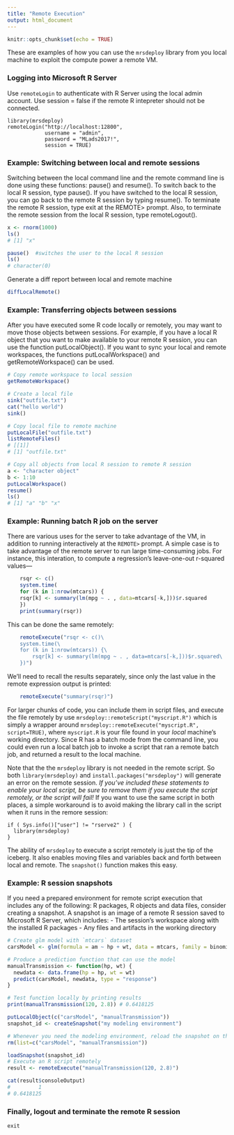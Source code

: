 ```yaml
---
title: "Remote Execution"
output: html_document
---
```


```r
knitr::opts_chunk$set(echo = TRUE)
```

These are examples of how you can use the `mrsdeploy` library from you local machine
to exploit the compute power a remote VM.

###            Logging into Microsoft R Server                 

Use `remoteLogin` to authenticate with R Server using 
the local admin account. Use session = false if the 
remote R intepreter should not be connected.

```
library(mrsdeploy)
remoteLogin("http://localhost:12800", 
            username = "admin", 
            password = "MLads2017!",
            session = TRUE)
```

###            Example: Switching between local and remote sessions                  

Switching between the local command line and the remote command line 
is done using these functions: pause() and resume(). To switch back to
the local R session, type pause(). If you have switched to the local R 
session, you can go back to the remote R session by typing resume().
To terminate the remote R session, type exit at the REMOTE> prompt. 
Also, to terminate the remote session from the local R session, 
type remoteLogout().

```r
x <- rnorm(1000)
ls()
# [1] "x"

pause()  #switches the user to the local R session
ls()
# character(0)
```

Generate a diff report between local and remote machine
```r
diffLocalRemote()
```

###            Example: Transferring objects between sessions                    

After you have executed some R code locally or remotely, you may want to move 
those objects between sessions. For example, if you have a local R object that you want
to make available to your remote R session, you can use the function putLocalObject(). 
If you want to sync your local and remote workspaces, the functions putLocalWorkspace()
and getRemoteWorkspace() can be used.

```r
# Copy remote workspace to local session
getRemoteWorkspace()

# Create a local file
sink("outfile.txt")
cat("hello world")
sink()

# Copy local file to remote machine
putLocalFile("outfile.txt")
listRemoteFiles()
# [[1]]
# [1] "outfile.txt"

# Copy all objects from local R session to remote R session
a <- "character object"
b <- 1:10
putLocalWorkspace()
resume()
ls()
# [1] "a" "b" "x"
```
### Example: Running batch R job on the server 

There are various uses for the server to take advantage of the VM, in addition to running interactively at the `REMOTE>` prompt. A simple case is to take advantage of the remote server to run large time-consuming jobs. For instance, this interation, to compute a regression's leave-one-out r-squared values---

```r
    rsqr <- c()
    system.time(
    for (k in 1:nrow(mtcars)) {
    rsqr[k] <- summary(lm(mpg ~ . , data=mtcars[-k,]))$r.squared
    })
    print(summary(rsqr))
```

This can be done the same remotely:

```r
    remoteExecute("rsqr <- c()\
    system.time(\
    for (k in 1:nrow(mtcars)) {\
        rsqr[k] <- summary(lm(mpg ~ . , data=mtcars[-k,]))$r.squared\
    })")
```

We'll need to recall the results separately, since only the last value in the remote expression output is printed:

```r
    remoteExecute("summary(rsqr)")
```

For larger chunks of code, you can include them in script files, and execute the file remotely by 
use `mrsdeploy::remoteScript("myscript.R")` which is simply a wrapper around `mrsdeploy::remoteExecute("myscript.R", script=TRUE)`, where `myscript.R` is your file found in your _local_  machine's working directory. Since R has a batch mode from the command line, you
could even run a local batch job to invoke a script that ran a remote batch job, and returned a result to the local machine. 

Note that the the `mrsdeploy` library is not needed in the remote script.  So both 
`library(mrsdeploy)` and `install.packages("mrsdeploy")` will generate an error on the remote session.  _If you've included these statements to enable your local script, be sure to remove them if you execute the script remotely, or the script will fail!_ If you want to use the same script in both places, a simple workaround is to avoid making the library call in the script when it runs in the remore session:

	if ( Sys.info()["user"] != "rserve2" ) {
	  library(mrsdeploy)
	}  
 
The ability of `mrsdeploy` to execute a script remotely is just the tip of the iceberg. It also enables moving files and variables back and forth between local and remote.  The `snapshot()` function makes this easy. 

###           Example: R session snapshots                 

If you need a prepared environment for remote script execution that includes
any of the following: R packages, R objects and data files, consider creating 
a snapshot. A snapshot is an image of a remote R session saved to Microsoft R 
Server, which includes:
   - The session's workspace along with the installed R packages
   - Any files and artifacts in the working directory

```r
# Create glm model with `mtcars` dataset
carsModel <- glm(formula = am ~ hp + wt, data = mtcars, family = binomial)

# Produce a prediction function that can use the model
manualTransmission <- function(hp, wt) {
  newdata <- data.frame(hp = hp, wt = wt)
  predict(carsModel, newdata, type = "response")
}

# Test function locally by printing results
print(manualTransmission(120, 2.8)) # 0.6418125

putLocalObject(c("carsModel", "manualTransmission"))
snapshot_id <- createSnapshot("my modeling environment")

# Whenever you need the modeling environment, reload the snapshot on the remote session
rm(list=c("carsModel", "manualTransmission"))

loadSnapshot(snapshot_id)  
# Execute an R script remotely
result <- remoteExecute("manualTransmission(120, 2.8)")

cat(result$consoleOutput)
#         1 
# 0.6418125 
```


###  Finally, logout and terminate the remote R session             #

```r
exit 
```

